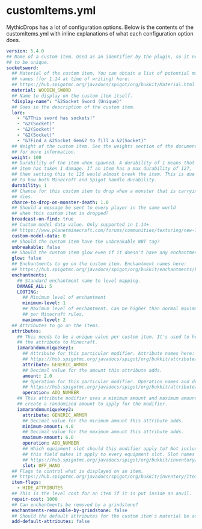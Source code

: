 # customItems.yml

MythicDrops has a lot of configuration options. Below is the contents of the customItems.yml with inline explanations of
what each configuration option does.

```yaml
version: 5.4.0
## Name of a custom item. Used as an identifier by the plugin, so it needs
## to be unique.
socketsword:
  ## Material of the custom item. You can obtain a list of potential material
  ## names (for 1.14 at time of writing) here:
  ## https://hub.spigotmc.org/javadocs/spigot/org/bukkit/Material.html
  material: WOODEN_SWORD
  ## Name to display on the custom item itself.
  "display-name": "&2Socket Sword (Unique)"
  ## Goes in the description of the custom item.
  lore:
    - "&7This sword has sockets!"
    - "&2(Socket)"
    - "&2(Socket)"
    - "&2(Socket)"
    - "&7Find a &2Socket Gem&7 to fill a &2(Socket)"
  ## Weight of the custom item. See the weights section of the documentation
  ## for more information.
  weight: 100
  ## Durability of the item when spawned. A durability of 1 means that the
  ## item has taken 1 damage. If an item has a max durability of 127,
  ## then setting this to 126 would almost break the item. This is due
  ## to how both Minecraft and Spigot handle durability.
  durability: 1
  ## Chance for this custom item to drop when a monster that is carrying it
  ## dies.
  chance-to-drop-on-monster-death: 1.0
  ## Should a message be sent to every player in the same world
  ## when this custom item is dropped?
  broadcast-on-find: true
  ## Custom model data value. Only supported in 1.14+.
  ## https://www.planetminecraft.com/forums/communities/texturing/new-1-14-custom-item-models-tuto-578834/
  custom-model-data: 0
  ## Should the custom item have the unbreakable NBT tag?
  unbreakable: false
  ## Should the custom item glow even if it doesn't have any enchantments?
  glow: false
  ## Enchantments to go on the custom item. Enchantment names here:
  ## https://hub.spigotmc.org/javadocs/spigot/org/bukkit/enchantments/Enchantment.html
  enchantments:
    ## Standard enchantment name to level mapping.
    DAMAGE_ALL: 5
    LOOTING:
      ## Minimum level of enchantment
      minimum-level: 1
      ## Maximum level of enchantment. Can be higher than normal maximum level
      ## per Minecraft rules.
      maximum-level: 2
  ## Attributes to go on the items.
  attributes:
    ## This needs to be a unique value per custom item. It's used to help identify
    ## the attribute to Minecraft.
    iamarandomuniquekey1:
      ## Attribute for this particular modifier. Attribute names here:
      ## https://hub.spigotmc.org/javadocs/spigot/org/bukkit/attribute/Attribute.html
      attribute: GENERIC_ARMOR
      ## Decimal value for the amount this attribute adds.
      amount: 2.0
      ## Operation for this particular modifier. Operation names and descriptions here:
      ## https://hub.spigotmc.org/javadocs/spigot/org/bukkit/attribute/AttributeModifier.Operation.html
      operation: ADD_NUMBER
    ## This attribute modifier uses a minimum amount and maximum amount to
    ## create a randomized amount to apply for the modifier.
    iamarandomuniquekey2:
      attribute: GENERIC_ARMOR
      ## Decimal value for the minimum amount this attribute adds.
      minimum-amount: 4.0
      ## Decimal value for the maximum amount this attribute adds.
      maximum-amount: 6.0
      operation: ADD_NUMBER
      ## Which equipment slot should this modifier apply to? Not including
      ## this field makes it apply to every equipment slot. Slot names here:
      ## https://hub.spigotmc.org/javadocs/spigot/org/bukkit/inventory/EquipmentSlot.html
      slot: OFF_HAND
  ## Flags to control what is displayed on an item.
  ## https://hub.spigotmc.org/javadocs/spigot/org/bukkit/inventory/ItemFlag.html
  item-flags:
    - HIDE_ATTRIBUTES
  ## This is the level cost for an item if it is put inside an anvil.
  repair-cost: 1000
  ## Can enchantments be removed by a grindstone?
  enchantments-removable-by-grindstone: false
  ## Should the default attributes for the custom item's material be added to the custom item?
  add-default-attributes: false
```
